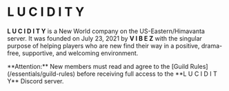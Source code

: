 
# L U C I D I T Y

**L U C I D I T Y** is a New World company on the US-Eastern/Himavanta server. It was founded on July 23, 2021 by **V I B E Z** with the singular purpose of helping players who are new find their way in a positive, drama-free, supportive, and welcoming environment.

<Callout>
  **Attention:** New members must read and agree to the [Guild Rules](/essentials/guild-rules)
  before receiving full access to the **L U C I D I T Y** Discord server.
</Callout>
